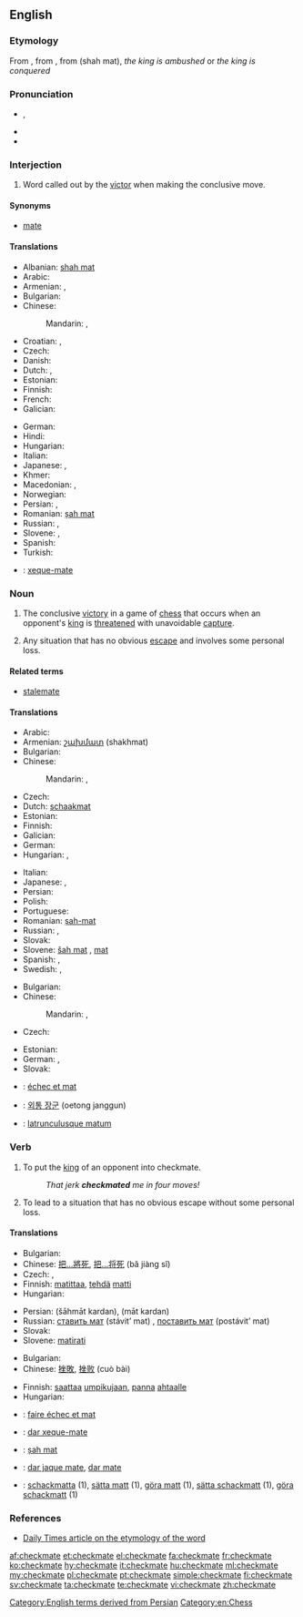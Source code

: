 ==English==

===Etymology===
From {{etyl|enm|en}} {{term|chekmat||lang=enm}}, from {{etyl|fro|en}} {{term|eschec mat|lang=fro}}, from {{etyl|fa|en}} {{fa-Arab|[[شاه مات]]}} (shah mat), ''the king is ambushed'' or ''the king is conquered''

===Pronunciation===
* {{IPA|/ˈʧɛkmeɪt/}}, {{SAMPA|/"tSEkmeIt/}}
* {{audio|En-us-checkmate.ogg|Audio (US)}}
* {{rhymes|eɪt}}

===Interjection===
{{en-interj}}

# {{chess}} Word called out by the [[victor]] when making the conclusive move.

====Synonyms====
* {{sense|chess}} [[mate#Interjection|mate]]

====Translations====
{{trans-top|said when making the conclusive move in chess}}
* Albanian: [[shah mat]]
* Arabic: {{t|ar|مات|m|tr=maat|sc=Arab}}
* Armenian: {{t-|hy|շախ և մատ|tr=šax ev mat}},  {{t-|hy|մատ|tr=mat}}
* Bulgarian: {{t-|bg|мат}}
* Chinese:
*: Mandarin: {{t|zh|將死|sc=Hani}}, {{t|zh|将死|tr=jiāngsǐ|sc=Hani}}
* Croatian: {{t|hr|šah-mat}}, {{t|hr|mat}}
* Czech: {{t|cs|mat}}
* Danish: {{t-|da|skakmat|c}}
* Dutch: {{t+|nl|schaakmat}},  {{t+|nl|mat}}
* Estonian: {{t|et|šahh ja matt}}
* Finnish: {{t+|fi|shakki ja matti}}
* French: {{t+|fr|échec et mat}}
* Galician: {{t-|gl|xaque mate|xs=Galician}}
{{trans-mid}}
* German: {{t+|de|schachmatt}}
* Hindi: {{t|hi|मात|tr=māt|sc=Deva}}
* Hungarian: {{t+|hu|sakk-matt}}
* Italian: {{t+|it|scacco matto}}
* Japanese: {{t+|ja|チェックメイト|tr=chekkumeito}}, {{t-|ja|詰み|tr=[[つみ]], tsumi}}
* Khmer: {{t|km|ស្លាប់ក្រឡា|tr=slap krɑlaa|sc=Khmr}}
* Macedonian: {{t|mk|шах-мат|tr=šah-mat}},  {{t-|mk|мат|tr=mat}}
* Norwegian: {{t|no|sjakkmatt}}
* Persian: {{t|fa|شهمات|tr=šāhmāt|sc=fa-Arab}}, {{t|fa|کیش و مات|sc=fa-Arab}}
* Romanian: [[șah mat]]
* Russian: {{t+|ru|мат|m|tr=mat}}, {{t-|ru|шах и мат|šax i mat}}
* Slovene: {{t+|sl|šah mat}}, {{t-|sl|mat}}
* Spanish: {{t-|es|jaque mate}}
* Turkish: {{t|tr|şah mat}}
{{trans-bottom}}

{{checktrans-top}}
* {{ttbc|pt}}: [[xeque-mate]] {{m}}
{{trans-bottom}}

===Noun===
{{wikipedia}}
{{en-noun}}

# The conclusive [[victory]] in a game of [[chess]] that occurs when an opponent's [[king]] is [[threaten]]ed with unavoidable [[capture]].
# {{figuratively|by extension}} Any situation that has no obvious [[escape]] and involves some personal loss.

====Related terms====
* [[stalemate]]

====Translations====
{{trans-top|conclusive victory in a game of chess}}
* Arabic: {{t|ar|شاه مات|tr=šāh māt|sc=Arab}}
* Armenian: [[շախմատ]] (shakhmat)
* Bulgarian: {{t-|bg|мат|m}}
* Chinese:
*: Mandarin: {{t|zh|將死|sc=Hani}}, {{t|zh|将死|tr=jiāngsǐ|sc=Hani}}
* Czech: {{t+|cs|mat|m}}
* Dutch: [[schaakmat]]
* Estonian: {{t-|et|matt}}
* Finnish: {{t+|fi|matti}}
* Galician: {{t-|gl|xaque mate|m|xs=Galician}}
* German: {{t+|de|Schachmatt|n}}
* Hungarian: {{t+|hu|sakk-matt}},  {{t+|hu|matt}}
{{trans-mid}}
* Italian: {{t+|it|scacco matto|m}}
* Japanese: {{t-|ja|詰み|tr=[[つみ]], tsumi}}, {{t+|ja|チェックメイト|tr=chekkumeito}}
* Persian: {{t|fa|شهمات|tr=shâhmât|sc=fa-Arab}}
* Polish: {{t+|pl|mat|m}}
* Portuguese: {{t+|pt|xeque-mate|m}}
* Romanian: [[șah-mat]] {{n}}
* Russian: {{t|ru|шах и мат|m|tr=šax i mat|sc=Cyrl}}, {{t|ru|мат|m|tr=mat|sc=Cyrl}}
* Slovak: {{t-|sk|mat|m}}
* Slovene: [[šah mat]] {{m}}, [[mat]] {{m}}
* Spanish: {{t-|es|jaque mate|m}}, {{t+|es|mate|m}}
* Swedish: {{t+|sv|matt|c}}, {{t+|sv|schack matt|c}}
{{trans-bottom}}

{{trans-top|situation with no obvious escape that involves personal loss}}
* Bulgarian: {{t-|bg|мат|m}}
* Chinese:
*: Mandarin: {{t|zh|徹底失敗|sc=Hani}}, {{t|zh|彻底失败|tr=chè dǐ shī bài|sc=Hani}}
* Czech: {{t-|cs|matová situace|f}}
{{trans-mid}}
* Estonian: {{t|et|lüüasaamine}}
* German: {{t+|de|Schachmatt|n}}, {{t+|de|Niederlage|f}}
* Slovak: {{t-|sk|matová situácia|f}}
{{trans-bottom}}

{{checktrans-top}}
* {{ttbc|fr}}: [[échec et mat]]
* {{ttbc|ko}}: [[외통 장군]] (oetong janggun)
{{trans-mid}}
* {{ttbc|la}}: [[latrunculusque matum]]
{{trans-bottom}}

===Verb===
{{en-verb|checkmat|ing}}

# {{transitive|chess}} To put the [[king]] of an opponent into checkmate.
#: ''That jerk '''checkmated''' me in four moves!''
# {{transitive|by extension}} To lead to a situation that has no obvious escape without some personal loss.

====Translations====
{{trans-top|to put an opponent into chessmate}}
* Bulgarian: {{t|bg|матирам}}
* Chinese: [[把...將死]], [[把...将死]] (bǎ jiàng sǐ)
* Czech: {{t-|cs|matovat}}, {{t-|cs|dát mat}}
* Finnish: [[matittaa]], [[tehdä]] [[matti]]
* Hungarian: {{t|hu|mattot ad}}
{{trans-mid}}
* Persian: {{fa-Arab|[[شهمات کردن]]}} (šāhmāt kardan), {{fa-Arab|[[مات کردن]]}} (māt kardan)
* Russian: [[ставить мат]] (stávit’ mat) {{impf}}, [[поставить мат]] (postávit’ mat) {{pf.}}
* Slovak: {{t-|sk|dať šach mat}}
* Slovene: [[matirati]]
{{trans-bottom}}

{{trans-top|to lead to a situation of no escape}}
* Bulgarian: {{t|bg|матирам}}
* Chinese: [[挫敗]], [[挫败]] (cuò bài)
{{trans-mid}}
* Finnish: [[saattaa]] [[umpikuja|umpikujaan]], [[panna]] [[ahdas|ahtaalle]]
* Hungarian: {{t|hu|sarokba szorít}}
{{trans-bottom}}

{{checktrans-top}}
* {{ttbc|fr}}: [[faire échec et mat]]
* {{ttbc|pt}}: [[dar xeque-mate]]
* {{ttbc|ro}}: [[șah mat]]
{{trans-mid}}
* {{ttbc|es}}: [[dar jaque mate]], [[dar mate]]
* {{ttbc|sv}}: [[schackmatta]] (1), [[sätta matt]] (1), [[göra matt]] (1), [[sätta schackmatt]] (1), [[göra schackmatt]] (1)
{{trans-bottom}}

===References===
* [http://www.dailytimes.com.pk/print.asp?page=story_23-2-2003_pg3_5&ndate=08/05/2004%204:10:21%20PM Daily Times article on the etymology of the word]

[[Category:English terms derived from Persian]]
[[Category:en:Chess]]

[[af:checkmate]]
[[et:checkmate]]
[[el:checkmate]]
[[fa:checkmate]]
[[fr:checkmate]]
[[ko:checkmate]]
[[hy:checkmate]]
[[it:checkmate]]
[[hu:checkmate]]
[[ml:checkmate]]
[[my:checkmate]]
[[pl:checkmate]]
[[pt:checkmate]]
[[simple:checkmate]]
[[fi:checkmate]]
[[sv:checkmate]]
[[ta:checkmate]]
[[te:checkmate]]
[[vi:checkmate]]
[[zh:checkmate]]